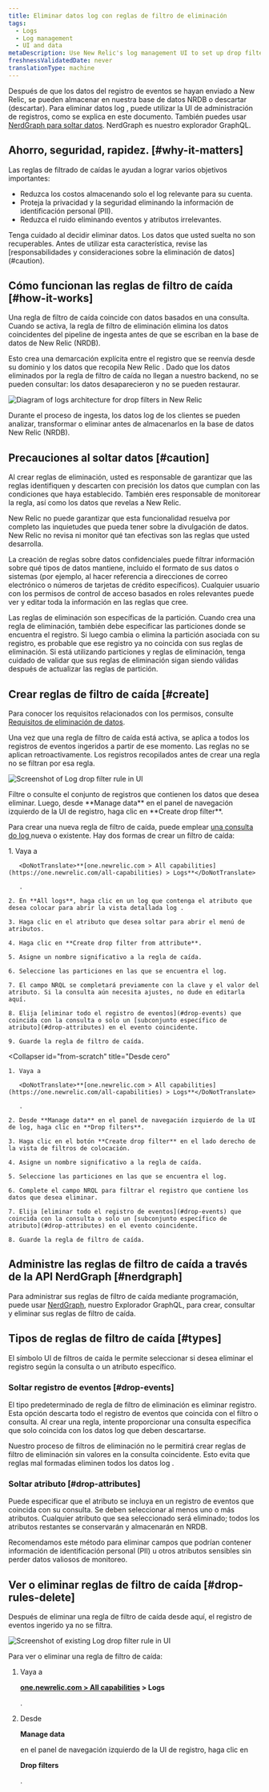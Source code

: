```yaml
---
title: Eliminar datos log con reglas de filtro de eliminación
tags:
  - Logs
  - Log management
  - UI and data
metaDescription: Use New Relic's log management UI to set up drop filter rules for dropping specific types of log data.
freshnessValidatedDate: never
translationType: machine
---
```





Después de que los datos del registro de eventos se hayan enviado a New Relic, se pueden almacenar en nuestra base de datos NRDB o descartar (descartar). Para eliminar datos log , puede utilizar la UI de administración de registros, como se explica en este documento. También puedes usar [NerdGraph para soltar datos](/docs/accounts/accounts/data-management/drop-data-using-nerdgraph). NerdGraph es nuestro explorador GraphQL.

## Ahorro, seguridad, rapidez. [#why-it-matters]

Las reglas de filtrado de caídas le ayudan a lograr varios objetivos importantes:

* Reduzca los costos almacenando solo el log relevante para su cuenta.
* Proteja la privacidad y la seguridad eliminando la información de identificación personal (PII).
* Reduzca el ruido eliminando eventos y atributos irrelevantes.

<Callout variant="caution">
  Tenga cuidado al decidir eliminar datos. Los datos que usted suelta no son recuperables. Antes de utilizar esta característica, revise las [responsabilidades y consideraciones sobre la eliminación de datos](#caution).
</Callout>

## Cómo funcionan las reglas de filtro de caída [#how-it-works]

Una regla de filtro de caída coincide con datos basados en una consulta. Cuando se activa, la regla de filtro de eliminación elimina los datos coincidentes del pipeline de ingesta antes de que se escriban en la base de datos de New Relic (NRDB).

Esto crea una demarcación explícita entre el registro que se reenvía desde su dominio y los datos que recopila New Relic . Dado que los datos eliminados por la regla de filtro de caída no llegan a nuestro backend, no se pueden consultar: los datos desaparecieron y no se pueden restaurar.

<img
  title="Logs architecture for drop filters in New Relic"
  alt="Diagram of logs architecture for drop filters in New Relic"
  src={logsIngestPipeline}
/>

<figcaption>
  Durante el proceso de ingesta, los datos log de los clientes se pueden analizar, transformar o eliminar antes de almacenarlos en la base de datos New Relic (NRDB).
</figcaption>

## Precauciones al soltar datos [#caution]

Al crear reglas de eliminación, usted es responsable de garantizar que las reglas identifiquen y descarten con precisión los datos que cumplan con las condiciones que haya establecido. También eres responsable de monitorear la regla, así como los datos que revelas a New Relic.

New Relic no puede garantizar que esta funcionalidad resuelva por completo las inquietudes que pueda tener sobre la divulgación de datos. New Relic no revisa ni monitor qué tan efectivas son las reglas que usted desarrolla.

La creación de reglas sobre datos confidenciales puede filtrar información sobre qué tipos de datos mantiene, incluido el formato de sus datos o sistemas (por ejemplo, al hacer referencia a direcciones de correo electrónico o números de tarjetas de crédito específicos). Cualquier usuario con los permisos de control de acceso basados en roles relevantes puede ver y editar toda la información en las reglas que cree.

<Callout variant="caution">
  Las reglas de eliminación son específicas de la partición. Cuando crea una regla de eliminación, también debe especificar las particiones donde se encuentra el registro. Si luego cambia o elimina la partición asociada con su registro, es probable que ese registro ya no coincida con sus reglas de eliminación. Si está utilizando particiones y reglas de eliminación, tenga cuidado de validar que sus reglas de eliminación sigan siendo válidas después de actualizar las reglas de partición.
</Callout>

## Crear reglas de filtro de caída [#create]

Para conocer los requisitos relacionados con los permisos, consulte [Requisitos de eliminación de datos](/docs/data-apis/manage-data/drop-data-using-nerdgraph#requirements).

Una vez que una regla de filtro de caída está activa, se aplica a todos los registros de eventos ingeridos a partir de ese momento. Las reglas no se aplican retroactivamente. Los registros recopilados antes de crear una regla no se filtran por esa regla.

<img
  title="Log drop filter rule"
  alt="Screenshot of Log drop filter rule in UI"
  src={logsDropFilterSelection1}
/>

<figcaption>
  Filtre o consulte el conjunto de registros que contienen los datos que desea eliminar. Luego, desde <DoNotTranslate>**Manage data**</DoNotTranslate> en el panel de navegación izquierdo de la UI de registro, haga clic en <DoNotTranslate>**Create drop filter**</DoNotTranslate>.
</figcaption>

Para crear una nueva regla de filtro de caída, puede emplear [una consulta do log ](/docs/logs/new-relic-logs/ui-data/query-syntax-logs)nueva o existente. Hay dos formas de crear un filtro de caída:

<CollapserGroup>
  <Collapser
    id="from-attribute"
    title="De un atributo"
  >
    1. Vaya a

       <DoNotTranslate>**[one.newrelic.com > All capabilities](https://one.newrelic.com/all-capabilities) > Logs**</DoNotTranslate>

       .

    2. En **All logs**, haga clic en un log que contenga el atributo que desea colocar para abrir la vista detallada log .

    3. Haga clic en el atributo que desea soltar para abrir el menú de atributos.

    4. Haga clic en **Create drop filter from attribute**.

    5. Asigne un nombre significativo a la regla de caída.

    6. Seleccione las particiones en las que se encuentra el log.

    7. El campo NRQL se completará previamente con la clave y el valor del atributo. Si la consulta aún necesita ajustes, no dude en editarla aquí.

    8. Elija [eliminar todo el registro de eventos](#drop-events) que coincida con la consulta o solo un [subconjunto específico de atributo](#drop-attributes) en el evento coincidente.

    9. Guarde la regla de filtro de caída.
  </Collapser>

  <Collapser
    id="from-scratch"
    title="Desde cero"
  >
    1. Vaya a

       <DoNotTranslate>**[one.newrelic.com > All capabilities](https://one.newrelic.com/all-capabilities) > Logs**</DoNotTranslate>

       .

    2. Desde **Manage data** en el panel de navegación izquierdo de la UI de log, haga clic en **Drop filters**.

    3. Haga clic en el botón **Create drop filter** en el lado derecho de la vista de filtros de colocación.

    4. Asigne un nombre significativo a la regla de caída.

    5. Seleccione las particiones en las que se encuentra el log.

    6. Complete el campo NRQL para filtrar el registro que contiene los datos que desea eliminar.

    7. Elija [eliminar todo el registro de eventos](#drop-events) que coincida con la consulta o solo un [subconjunto específico de atributo](#drop-attributes) en el evento coincidente.

    8. Guarde la regla de filtro de caída.
  </Collapser>
</CollapserGroup>

## Administre las reglas de filtro de caída a través de la API NerdGraph [#nerdgraph]

Para administrar sus reglas de filtro de caída mediante programación, puede usar [NerdGraph](/docs/accounts/accounts/data-management/drop-data-using-nerdgraph), nuestro Explorador GraphQL, para crear, consultar y eliminar sus reglas de filtro de caída.

## Tipos de reglas de filtro de caída [#types]

El símbolo UI de filtros de caída le permite seleccionar si desea eliminar el registro según la consulta o un atributo específico.

### Soltar registro de eventos [#drop-events]

El tipo predeterminado de regla de filtro de eliminación es eliminar registro. Esta opción descarta todo el registro de eventos que coincida con el filtro o consulta. Al crear una regla, intente proporcionar una consulta específica que solo coincida con los datos log que deben descartarse.

Nuestro proceso de filtros de eliminación no le permitirá crear reglas de filtro de eliminación sin valores en la consulta coincidente. Esto evita que reglas mal formadas eliminen todos los datos log .

### Soltar atributo [#drop-attributes]

Puede especificar que el atributo se incluya en un registro de eventos que coincida con su consulta. Se deben seleccionar al menos uno o más atributos. Cualquier atributo que sea seleccionado será eliminado; todos los atributos restantes se conservarán y almacenarán en NRDB.

<Callout variant="tip">
  Recomendamos este método para eliminar campos que podrían contener información de identificación personal (PII) u otros atributos sensibles sin perder datos valiosos de monitoreo.
</Callout>

## Ver o eliminar reglas de filtro de caída [#drop-rules-delete]

Después de eliminar una regla de filtro de caída desde aquí, el registro de eventos ingerido ya no se filtra.

<img
  title="Log drop filter rule"
  alt="Screenshot of existing Log drop filter rule in UI"
  src={logsDropFilterView}
/>

Para ver o eliminar una regla de filtro de caída:

1. Vaya a

   <DoNotTranslate>**[one.newrelic.com > All capabilities](https://one.newrelic.com/all-capabilities) > Logs**</DoNotTranslate>

   .

2. Desde

   <DoNotTranslate>**Manage data**</DoNotTranslate>

   en el panel de navegación izquierdo de la UI de registro, haga clic en

   <DoNotTranslate>**Drop filters**</DoNotTranslate>

   .